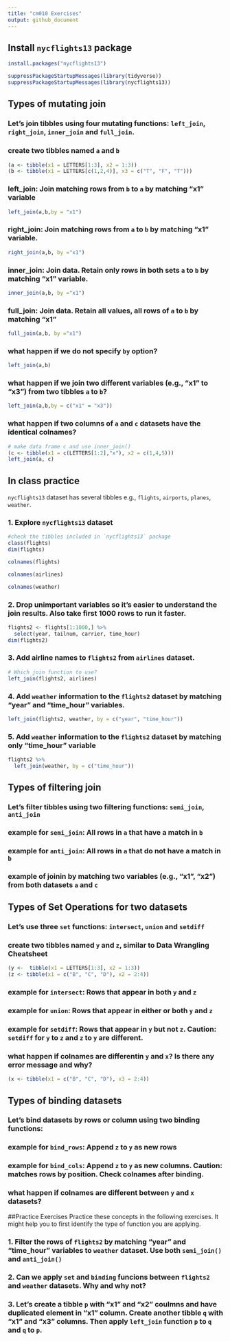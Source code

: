 ```yaml
---
title: "cm010 Exercises"
output: github_document
---
```


## Install `nycflights13` package

```r
install.packages("nycflights13")
```

```r
suppressPackageStartupMessages(library(tidyverse))
suppressPackageStartupMessages(library(nycflights13))
```

## Types of mutating join

### Let's join tibbles using four mutating functions:  `left_join`, `right_join`, `inner_join` and `full_join`.

### create two tibbles named `a` and `b`

```r
(a <- tibble(x1 = LETTERS[1:3], x2 = 1:3))
(b <- tibble(x1 = LETTERS[c(1,2,4)], x3 = c("T", "F", "T")))
```

### left_join: Join matching rows from `b` to `a` by matching "x1" variable

```r
left_join(a,b,by = "x1")
```


### right_join: Join matching rows from `a` to `b` by matching "x1" variable.

```r
right_join(a,b, by ="x1")
```


### inner_join: Join data. Retain only rows in both sets `a` to `b` by matching "x1" variable.

```r
inner_join(a,b, by ="x1")
```


### full_join: Join data. Retain all values, all rows of `a` to `b` by matching "x1"

```r
full_join(a,b, by ="x1")
```


### what happen if we do not specify `by` option?

```r
left_join(a,b)
```


### what happen if we join two different variables (e.g., "x1" to "x3") from two tibbles `a` to `b`?

```r
left_join(a,b,by = c("x1" = "x3"))
```


### what happen if two columns of `a` and `c` datasets have the identical colnames?

```r
# make data frame c and use inner_join()
(c <- tibble(x1 = c(LETTERS[1:2],"x"), x2 = c(1,4,5)))
left_join(a, c)
```

## In class practice

`nycflights13` dataset has several tibbles e.g., `flights`, `airports`, `planes`, `weather`.

### 1. Explore `nycflights13` dataset

```r
#check the tibbles included in `nycflights13` package
class(flights)
dim(flights)

colnames(flights)

colnames(airlines)

colnames(weather)
```

### 2. Drop unimportant variables so it's easier to understand the join results. Also take first 1000 rows to run it faster.

```r
flights2 <- flights[1:1000,] %>% 
  select(year, tailnum, carrier, time_hour)
dim(flights2)
```

### 3. Add airline names to `flights2` from `airlines` dataset.

```r
# Which join function to use?
left_join(flights2, airlines)
```

### 4. Add `weather` information to the `flights2` dataset by matching "year" and "time_hour" variables.

```r
left_join(flights2, weather, by = c("year", "time_hour"))
```


### 5. Add `weather` information to the `flights2` dataset by matching only "time_hour" variable

```r
flights2 %>% 
  left_join(weather, by = c("time_hour"))
```


## Types of filtering join

### Let's filter tibbles using two filtering functions: `semi_join`, `anti_join` 


### example for `semi_join`: All rows in `a` that have a match in `b`



### example for `anti_join`: All rows in `a` that do not have a match in `b`



### example of joinin by matching two variables (e.g., "x1", "x2") from both datasets `a` and `c`



## Types of Set Operations for two datasets

### Let's use three `set` functions: `intersect`, `union` and `setdiff` 

### create two tibbles named `y` and `z`, similar to Data Wrangling Cheatsheet

```r
(y <-  tibble(x1 = LETTERS[1:3], x2 = 1:3))
(z <- tibble(x1 = c("B", "C", "D"), x2 = 2:4))
```

### example for `intersect`: Rows that appear in both `y` and `z`



### example for `union`: Rows that appear in either or both `y` and `z`



### example for `setdiff`: Rows that appear in `y` but not `z`. __Caution:__ `setdiff` for `y` to `z` and `z` to `y` are different.



### what happen if colnames are differentin `y` and `x`? Is there any error message and why?

```r
(x <- tibble(x1 = c("B", "C", "D"), x3 = 2:4))

```

## Types of binding datasets

### Let's bind datasets by rows or column using two binding functions:

### example for `bind_rows`: Append `z` to `y` as new rows



### example for `bind_cols`: Append `z` to `y` as new columns. __Caution__: matches rows by position. Check colnames after binding.


### what happen if colnames are different between `y` and `x` datasets?


##Practice Exercises
Practice these concepts in the following exercises. It might help you to first identify the type of function you are applying.


### 1. Filter the rows of `flights2` by matching "year" and "time_hour" variables to `weather` dataset. Use both `semi_join()` and `anti_join()`



### 2. Can we apply `set` and `binding` funcions between `flights2` and `weather` datasets. Why and why not?


### 3. Let's create a tibble `p` with "x1" and "x2" coulmns and have duplicated element in "x1" column. Create another tibble `q` with "x1" and "x3" columns. Then apply `left_join` function `p` to `q` and `q` to `p`. 